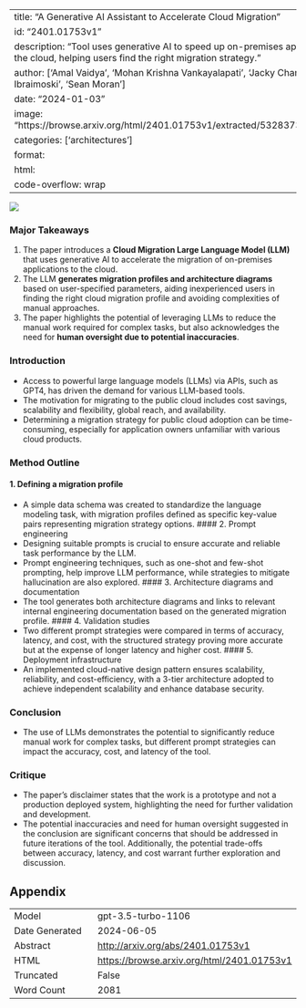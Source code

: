 
---
title: "A Generative AI Assistant to Accelerate Cloud Migration"
id: "2401.01753v1"
description: "Tool uses generative AI to speed up on-premises app migration to the cloud, helping users find the right migration strategy."
author: ['Amal Vaidya', 'Mohan Krishna Vankayalapati', 'Jacky Chan', 'Senad Ibraimoski', 'Sean Moran']
date: "2024-01-03"
image: "https://browse.arxiv.org/html/2401.01753v1/extracted/5328373/output3.png"
categories: ['architectures']
format:
  html:
    code-overflow: wrap
---

![](https://browse.arxiv.org/html/2401.01753v1/extracted/5328373/output3.png)

### Major Takeaways
1. The paper introduces a **Cloud Migration Large Language Model (LLM)** that uses generative AI to accelerate the migration of on-premises applications to the cloud.
2. The LLM **generates migration profiles and architecture diagrams** based on user-specified parameters, aiding inexperienced users in finding the right cloud migration profile and avoiding complexities of manual approaches.
3. The paper highlights the potential of leveraging LLMs to reduce the manual work required for complex tasks, but also acknowledges the need for **human oversight due to potential inaccuracies**.

### Introduction
- Access to powerful large language models (LLMs) via APIs, such as GPT4, has driven the demand for various LLM-based tools.
- The motivation for migrating to the public cloud includes cost savings, scalability and flexibility, global reach, and availability.
- Determining a migration strategy for public cloud adoption can be time-consuming, especially for application owners unfamiliar with various cloud products.

### Method Outline
#### 1. Defining a migration profile
- A simple data schema was created to standardize the language modeling task, with migration profiles defined as specific key-value pairs representing migration strategy options.
#### 2. Prompt engineering
- Designing suitable prompts is crucial to ensure accurate and reliable task performance by the LLM.
- Prompt engineering techniques, such as one-shot and few-shot prompting, help improve LLM performance, while strategies to mitigate hallucination are also explored.
#### 3. Architecture diagrams and documentation
- The tool generates both architecture diagrams and links to relevant internal engineering documentation based on the generated migration profile.
#### 4. Validation studies
- Two different prompt strategies were compared in terms of accuracy, latency, and cost, with the structured strategy proving more accurate but at the expense of longer latency and higher cost.
#### 5. Deployment infrastructure
- An implemented cloud-native design pattern ensures scalability, reliability, and cost-efficiency, with a 3-tier architecture adopted to achieve independent scalability and enhance database security.

### Conclusion
- The use of LLMs demonstrates the potential to significantly reduce manual work for complex tasks, but different prompt strategies can impact the accuracy, cost, and latency of the tool.

### Critique
- The paper's disclaimer states that the work is a prototype and not a production deployed system, highlighting the need for further validation and development. 
- The potential inaccuracies and need for human oversight suggested in the conclusion are significant concerns that should be addressed in future iterations of the tool. Additionally, the potential trade-offs between accuracy, latency, and cost warrant further exploration and discussion.

## Appendix

|          |          |
|----------|----------|
| Model     | gpt-3.5-turbo-1106       |
| Date Generated     | 2024-06-05       |
| Abstract | [http://arxiv.org/abs/2401.01753v1](http://arxiv.org/abs/2401.01753v1)        |
| HTML     | [https://browse.arxiv.org/html/2401.01753v1](https://browse.arxiv.org/html/2401.01753v1)       |
| Truncated       | False       |
| Word Count       | 2081       |
